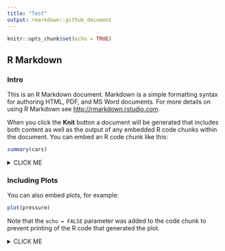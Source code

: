 ```yaml
---
title: "Test"
output: rmarkdown::github_document
---
```


```r
knitr::opts_chunk$set(echo = TRUE)
```

## R Markdown

### Intro

This is an R Markdown document. Markdown is a simple formatting syntax for authoring HTML, PDF, and MS Word documents. For more details on using R Markdown see <http://rmarkdown.rstudio.com>.

When you click the **Knit** button a document will be generated that includes both content as well as the output of any embedded R code chunks within the document. You can embed an R code chunk like this:

```r
summary(cars)
```

<details><summary>CLICK ME</summary>
<p>

#### yes, even hidden code blocks!

```r
print("hello world!")
```

</p>
</details>

### Including Plots

You can also embed plots, for example:

```r
plot(pressure)
```

Note that the `echo = FALSE` parameter was added to the code chunk to prevent printing of the R code that generated the plot.

<details><summary>CLICK ME</summary>
<p>

#### yes, even hidden graphs!

```r
plot(pressure)
```

</p>
</details>


